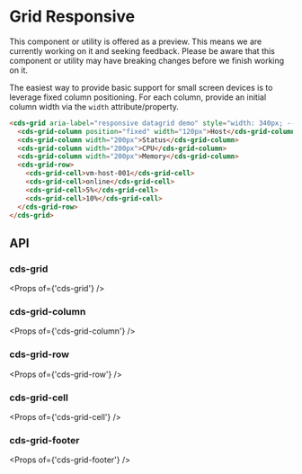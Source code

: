
<Meta title="Data Grid (Preview)/Responsive" />

# Grid Responsive

<cds-alert-group status="warning" cds-layout="m-b:lg">
  <cds-alert>
    This component or utility is offered as a preview. This means we are currently working on it and seeking feedback.
    Please be aware that this component or utility may have breaking changes before we finish working on it.
  </cds-alert>
</cds-alert-group>

The easiest way to provide basic support for small screen devices is to leverage fixed column positioning.
For each column, provide an initial column width via the `width` attribute/property.

<Story id="stories-grid--responsive" />

```html
<cds-grid aria-label="responsive datagrid demo" style="width: 340px; --body-height: 420px">
  <cds-grid-column position="fixed" width="120px">Host</cds-grid-column>
  <cds-grid-column width="200px">Status</cds-grid-column>
  <cds-grid-column width="200px">CPU</cds-grid-column>
  <cds-grid-column width="200px">Memory</cds-grid-column>
  <cds-grid-row>
    <cds-grid-cell>vm-host-001</cds-grid-cell>
    <cds-grid-cell>online</cds-grid-cell>
    <cds-grid-cell>5%</cds-grid-cell>
    <cds-grid-cell>10%</cds-grid-cell>
  </cds-grid-row>
</cds-grid>
```

## API

### cds-grid

<Props of={'cds-grid'} />

### cds-grid-column

<Props of={'cds-grid-column'} />

### cds-grid-row

<Props of={'cds-grid-row'} />

### cds-grid-cell

<Props of={'cds-grid-cell'} />

### cds-grid-footer

<Props of={'cds-grid-footer'} />
